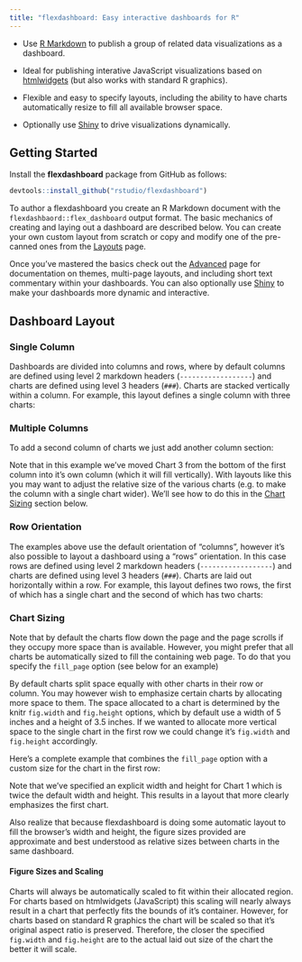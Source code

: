 ```yaml
---
title: "flexdashboard: Easy interactive dashboards for R"
---
```


<div id="main-banner" class="row">

<div class="col-sm-6">

* Use [R Markdown](http://rmarkdown.rstudio.com) to publish a group of related data visualizations as a dashboard.

* Ideal for publishing interative JavaScript visualizations based on [htmlwidgets](http://www.htmlwidgets.org) (but also works with standard R graphics).

* Flexible and easy to specify layouts, including the ability to have charts automatically resize to fill all available browser space.

* Optionally use [Shiny](http://shiny.rstudio.com) to drive visualizations dynamically.

</div>

</div>

## Getting Started

Install the **flexdashboard** package from GitHub as follows:

```r
devtools::install_github("rstudio/flexdashboard")
```

To author a flexdashboard you create an R Markdown document with the `flexdashbaord::flex_dashboard` output format. The basic mechanics of creating and laying out a dashboard are described below. You can create your own custom layout from scratch or copy and modify one of the pre-canned ones from the [Layouts](layouts.html) page.

Once you've mastered the basics check out the [Advanced](advanced.html) page for documentation on themes, multi-page layouts, and including short text commentary within your dashboards. You can also optionally use [Shiny](shiny.html) to make your dashboards more dynamic and interactive.

## Dashboard Layout

### Single Column

Dashboards are divided into columns and rows, where by default columns are defined using level 2 markdown headers (`------------------`) and charts are defined using level 3 headers (`###`). Charts are stacked vertically within a column. For example, this layout defines a single column with three charts:

<div class="row">
<div class="col-md-5">
<div id="singlecolumn"></div>
<script type="text/javascript">loadSnippet('singlecolumn')</script>
</div>
</div>

### Multiple Columns

To add a second column of charts we just add another column section:

<div class="row">
<div class="col-md-5">
<div id="multiplecolumns"></div>
<script type="text/javascript">loadSnippet('multiplecolumns')</script>
</div>
</div>

Note that in this example we've moved Chart 3 from the bottom of the first column into it's own column (which it will fill vertically). With layouts like this you may want to adjust the relative size of the various charts (e.g. to make the column with a single chart wider). We'll see how to do this in the [Chart Sizing] section below.

### Row Orientation

The examples above use the default orientation of "columns", however it's also possible to layout a dashboard using a "rows" orientation. In this case rows are defined using level 2 markdown headers (`------------------`) and charts are defined using level 3 headers (`###`). Charts are laid out horizontally within a row. For example, this layout defines two rows, the first of which has a single chart and the second of which has two charts:

<div class="row">
<div class="col-md-5">
<div id="roworientation"></div>
<script type="text/javascript">loadSnippet('roworientation')</script>
</div>
</div>

### Chart Sizing

Note that by default the charts flow down the page and the page scrolls if they occupy more space than is available. However, you might prefer that all charts be automatically sized to fill the containing web page. To do that you specify the `fill_page` option (see below for an example)

By default charts split space equally with other charts in their row or column. You may however wish to emphasize certain charts by allocating more space to them. The space allocated to a chart is determined by the knitr `fig.width` and `fig.height` options, which by default use a width of 5 inches and a height of 3.5 inches. If we wanted to allocate more vertical space to the single chart in the first row we could change it's `fig.width` and `fig.height` accordingly.

Here's a complete example that combines the `fill_page` option with a custom size for the chart in the first row:

<div class="row">
<div class="col-md-5">
<div id="chartsizing"></div>
<script type="text/javascript">loadSnippet('chartsizing')</script>
</div>
</div>
    
    
    
Note that we've specified an explicit width and height for Chart 1 which is twice the default width and height. This results in a layout that more clearly emphasizes the first chart.

Also realize that because flexdashboard is doing some automatic layout to fill the browser's width and height, the figure sizes provided are approximate and best understood as relative sizes between charts in the same dashboard. 

#### Figure Sizes and Scaling 

Charts will always be automatically scaled to fit within their allocated region. For charts based on htmlwidgets (JavaScript) this scaling will nearly always result in a chart that perfectly fits the bounds of it's container. However, for charts based on standard R graphics the chart will be scaled so that it's original aspect ratio is preserved. Therefore, the closer the specified `fig.width` and `fig.height` are to the actual laid out size of the chart the better it will scale.


